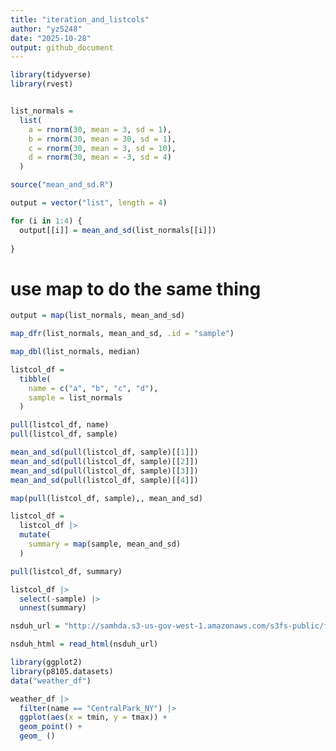 ```yaml
---
title: "iteration_and_listcols"
author: "yz5248"
date: "2025-10-28"
output: github_document
---
```


```r
library(tidyverse)
library(rvest)
```

```r
 
```

```r
list_normals = 
  list(
    a = rnorm(30, mean = 3, sd = 1),
    b = rnorm(30, mean = 30, sd = 1),
    c = rnorm(30, mean = 3, sd = 10),
    d = rnorm(30, mean = -3, sd = 4)
  )
```

```r
source("mean_and_sd.R")
```

```r
output = vector("list", length = 4)

for (i in 1:4) {
  output[[i]] = mean_and_sd(list_normals[[i]])
  
}
```

# use map to do the same thing
```r
output = map(list_normals, mean_and_sd)
```

```r
map_dfr(list_normals, mean_and_sd, .id = "sample")

map_dbl(list_normals, median)
```

```r
listcol_df = 
  tibble(
    name = c("a", "b", "c", "d"),
    sample = list_normals
  )
```


```r
pull(listcol_df, name)
pull(listcol_df, sample)

mean_and_sd(pull(listcol_df, sample)[[1]])
mean_and_sd(pull(listcol_df, sample)[[2]])
mean_and_sd(pull(listcol_df, sample)[[3]])
mean_and_sd(pull(listcol_df, sample)[[4]])
```

```r
map(pull(listcol_df, sample),, mean_and_sd)
```

```r
listcol_df = 
  listcol_df |>
  mutate(
    summary = map(sample, mean_and_sd)
  )

pull(listcol_df, summary)
```

```r
listcol_df |>
  select(-sample) |>
  unnest(summary)
```

```r
nsduh_url = "http://samhda.s3-us-gov-west-1.amazonaws.com/s3fs-public/field-uploads/2k15StateFiles/NSDUHsaeShortTermCHG2015.htm"

nsduh_html = read_html(nsduh_url)
```

```r
library(ggplot2)
library(p8105.datasets)
data("weather_df")

weather_df |>
  filter(name == "CentralPark_NY") |>
  ggplot(aes(x = tmin, y = tmax)) +
  geom_point() +
  geom_ ()
```

